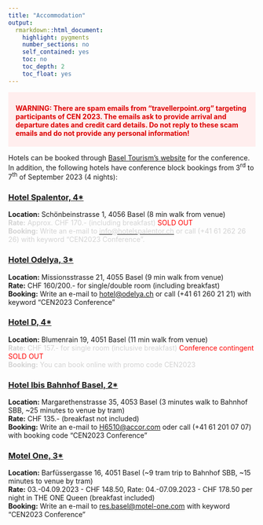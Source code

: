 ```yaml
---
title: "Accommodation"
output: 
  rmarkdown::html_document:
    highlight: pygments
    number_sections: no
    self_contained: yes
    toc: no
    toc_depth: 2
    toc_float: yes
---
```


::: {#hello .greeting .message style="color: #DD0000; background-color: #FFEEEE; margin-top: 10px; padding-top: 10px; padding-left: 15px; padding-right: 15px; padding-bottom: 5px; margin-bottom: 10px; font-weight:bold;"}
WARNING: There are spam emails from "travellerpoint.org" targeting participants of CEN 2023. The emails ask to provide arrival and departure dates and credit card details. Do not reply to these scam emails and do not provide any personal information!
:::

Hotels can be booked through [Basel Tourism's website](https://basel.com/en/Basel/ukv/?doSearch=1&date_from=03.09.2023&date_to=07.09.2023&number_adult[]=1&doRadiusSearch=1&RadiusSearchLocationID=TDS00020011757239816&serviceProviderTypes[]=WBX00020010000100231&serviceProviderTypes[]=WBX00020010000100214&reset=1) for the conference. In addition, the following hotels have conference block bookings from 3<sup>rd</sup> to 7<sup>th</sup> of September 2023 (4 nights):

### [Hotel Spalentor, 4*](https://www.hotelspalentor.ch)
**Location:** Schönbeinstrasse 1, 4056 Basel (8 min walk from venue)  
<span style="color:lightgray">**Rate:** Approx. CHF 170.- (including breakfast)</span> <span style="color:red">SOLD OUT</span>  
<span style="color:lightgray">**Booking:** Write an e-mail to [<span style="color:lightgray">info@hotelspalentor.ch</span>](mailto:info@hotelspalentor.ch) or call (+41 61 262 26 26) with keyword "CEN2023 Conference".</span>  


### [Hotel Odelya, 3*](https://www.odelya.ch)
**Location:** Missionsstrasse 21, 4055 Basel (9 min walk from venue)  
**Rate:** CHF 160/200.- for single/double room (including breakfast)  
**Booking:** Write an e-mail to [hotel@odelya.ch](mailto:hotel@odelya.ch) or call (+41 61 260 21 21) with keyword "CEN2023 Conference"  

### [Hotel D, 4*](https://www.hoteld-basel.ch/) 
**Location:** Blumenrain 19, 4051 Basel (11 min walk from venue)  
<span style="color:lightgray">**Rate:** CHF 157.- for single room (inclusive breakfast)</span> <span style="color:red">Conference contingent SOLD OUT</span>  
<span style="color:lightgray">**Booking:** You can book online with promo code CEN2023</span>  

### [Hotel Ibis Bahnhof Basel, 2*](https://all.accor.com/hotel/6510/index.en.shtml)
**Location:** Margarethenstrasse 35, 4053 Basel (3 minutes walk to Bahnhof SBB, ~25 minutes to venue by tram)  
**Rate:** CHF 135.- (breakfast not included)  
**Booking:** Write an e-mail to [H6510@accor.com](mailto:H6510@accor.com) oder call (+41 61 201 07 07) with booking code "CEN2023 Conference"  

### [Motel One, 3*](https://www.motel-one.com/en/hotels/basel/hotel-basel/)
**Location:** Barfüssergasse 16, 4051 Basel (~9 tram trip to Bahnhof SBB, ~15 minutes to venue by tram)  
**Rate:** 03.-04.09.2023 - CHF 148.50, Rate: 04.-07.09.2023 - CHF 178.50 per night in THE ONE Queen (breakfast included)  
**Booking:** Write an e-mail to [res.basel@motel-one.com](mailto:res.basel@motel-one.com) with keyword "CEN2023 Conference"  
